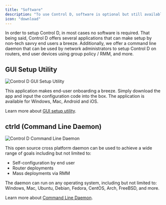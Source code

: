 ```yaml
---
title: "Software"
description: "To use Control D, software is optional but still available to make onboarding simpler."
icon: "download"
---
```


In order to setup Control D, in most cases no software is required. That being said, Control D offers several applications that can make setup by non-tech savvy end users a breeze. Additionally, we offer a command line daemon that can be used by network administrators to setup Control D on routers, end user devices using group policy / RMM, and more.

## GUI Setup Utility

<Image 
  src="https://files.readme.io/bb4394e-util.JPG" 
  alt="Control D GUI Setup Utility" 
  width="auto" 
  height="auto"
/>

This application makes end-user onboarding a breeze. Simply download the app and input the configuration code into the box. The application is available for Windows, Mac, Android and iOS.

Learn more about [GUI setup utility](/docs/gui-setup-utility).

## ctrld (Command Line Daemon)

<Image 
  src="https://files.readme.io/84c0bfd-image.png" 
  alt="Control D Command Line Daemon" 
  width="auto" 
  height="auto"
/>

This open source cross platform daemon can be used to achieve a wide range of goals including but not limited to:

- Self-configuration by end user
- Router deployments
- Mass deployments via RMM

The daemon can run on any operating system, including but not limited to: Windows, Mac, Ubuntu, Debian, Fedora, CentOS, Arch, FreeBSD, and more.

Learn more about [Command Line Daemon](/docs/ctrld).